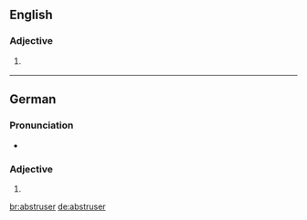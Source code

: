 ==English==

===Adjective===
{{head|en|adjective comparative form}}

# {{lb|en|rare}} {{en-comparative of|abstruse}}

----

==German==

===Pronunciation===
* {{audio|De-abstruser.ogg|Audio|lang=de}}

===Adjective===
{{head|de|adjective form}}

# {{de-inflected form of|abstrus}}

[[br:abstruser]]
[[de:abstruser]]